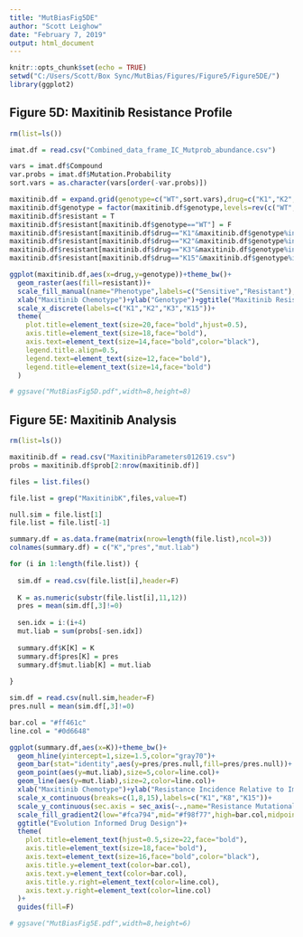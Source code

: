---
title: "MutBiasFig5DE"
author: "Scott Leighow"
date: "February 7, 2019"
output: html_document
---

```{r setup, include=FALSE}
knitr::opts_chunk$set(echo = TRUE)
setwd("C:/Users/Scott/Box Sync/MutBias/Figures/Figure5/Figure5DE/")
library(ggplot2)
```

## Figure 5D: Maxitinib Resistance Profile

```{r}

rm(list=ls())

imat.df = read.csv("Combined_data_frame_IC_Mutprob_abundance.csv")

vars = imat.df$Compound
var.probs = imat.df$Mutation.Probability
sort.vars = as.character(vars[order(-var.probs)])

maxitinib.df = expand.grid(genotype=c("WT",sort.vars),drug=c("K1","K2","K3","K15"))
maxitinib.df$genotype = factor(maxitinib.df$genotype,levels=rev(c("WT",sort.vars)))
maxitinib.df$resistant = T
maxitinib.df$resistant[maxitinib.df$genotype=="WT"] = F
maxitinib.df$resistant[maxitinib.df$drug=="K1"&maxitinib.df$genotype%in%sort.vars[1:5]] = F
maxitinib.df$resistant[maxitinib.df$drug=="K2"&maxitinib.df$genotype%in%sort.vars[2:6]] = F
maxitinib.df$resistant[maxitinib.df$drug=="K3"&maxitinib.df$genotype%in%sort.vars[3:7]] = F
maxitinib.df$resistant[maxitinib.df$drug=="K15"&maxitinib.df$genotype%in%sort.vars[15:19]] = F

ggplot(maxitinib.df,aes(x=drug,y=genotype))+theme_bw()+
  geom_raster(aes(fill=resistant))+
  scale_fill_manual(name="Phenotype",labels=c("Sensitive","Resistant"),values=c("light blue","red"))+
  xlab("Maxitinib Chemotype")+ylab("Genotype")+ggtitle("Maxitinib Resistance Profiles")+
  scale_x_discrete(labels=c("K1","K2","K3","K15"))+
  theme(
    plot.title=element_text(size=20,face="bold",hjust=0.5),
    axis.title=element_text(size=18,face="bold"),
    axis.text=element_text(size=14,face="bold",color="black"),
    legend.title.align=0.5,
    legend.text=element_text(size=12,face="bold"),
    legend.title=element_text(size=14,face="bold")
  )

# ggsave("MutBiasFig5D.pdf",width=8,height=8)


```


## Figure 5E: Maxitinib Analysis

```{r}

rm(list=ls())

maxitinib.df = read.csv("MaxitinibParameters012619.csv")
probs = maxitinib.df$prob[2:nrow(maxitinib.df)]

files = list.files()

file.list = grep("MaxitinibK",files,value=T)

null.sim = file.list[1]
file.list = file.list[-1]

summary.df = as.data.frame(matrix(nrow=length(file.list),ncol=3))
colnames(summary.df) = c("K","pres","mut.liab")

for (i in 1:length(file.list)) {
  
  sim.df = read.csv(file.list[i],header=F)
  
  K = as.numeric(substr(file.list[i],11,12))
  pres = mean(sim.df[,3]!=0)
  
  sen.idx = i:(i+4)
  mut.liab = sum(probs[-sen.idx])
  
  summary.df$K[K] = K
  summary.df$pres[K] = pres
  summary.df$mut.liab[K] = mut.liab
  
}

sim.df = read.csv(null.sim,header=F)
pres.null = mean(sim.df[,3]!=0)

bar.col = "#ff461c"
line.col = "#0d6648"

ggplot(summary.df,aes(x=K))+theme_bw()+
  geom_hline(yintercept=1,size=1.5,color="gray70")+
  geom_bar(stat="identity",aes(y=pres/pres.null,fill=pres/pres.null))+
  geom_point(aes(y=mut.liab),size=5,color=line.col)+
  geom_line(aes(y=mut.liab),size=2,color=line.col)+
  xlab("Maxitinib Chemotype")+ylab("Resistance Incidence Relative to Imatinib")+
  scale_x_continuous(breaks=c(1,8,15),labels=c("K1","K8","K15"))+
  scale_y_continuous(sec.axis = sec_axis(~.,name="Resistance Mutational Liability"))+
  scale_fill_gradient2(low="#fca794",mid="#f98f77",high=bar.col,midpoint=)+
  ggtitle("Evolution Informed Drug Design")+
  theme(
    plot.title=element_text(hjust=0.5,size=22,face="bold"),
    axis.title=element_text(size=18,face="bold"),
    axis.text=element_text(size=16,face="bold",color="black"),
    axis.title.y=element_text(color=bar.col),
    axis.text.y=element_text(color=bar.col),
    axis.title.y.right=element_text(color=line.col),
    axis.text.y.right=element_text(color=line.col)
  )+
  guides(fill=F)

# ggsave("MutBiasFig5E.pdf",width=8,height=6)

```
